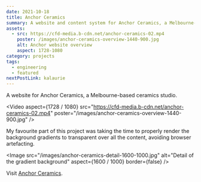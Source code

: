 ```yaml
---
date: 2021-10-18
title: Anchor Ceramics
summary: A website and content system for Anchor Ceramics, a Melbourne-based ceramics studio.
assets:
  - src: https://cfd-media.b-cdn.net/anchor-ceramics-02.mp4
    poster: /images/anchor-ceramics-overview-1440-900.jpg
    alt: Anchor website overview
    aspect: 1728-1080
category: projects
tags:
  - engineering
  - featured
nextPostLink: kalaurie
---
```


A website for Anchor Ceramics, a Melbourne-based ceramics studio.

<Video
  aspect={1728 / 1080}
  src="https://cfd-media.b-cdn.net/anchor-ceramics-02.mp4"
  poster="/images/anchor-ceramics-overview-1440-900.jpg"
/>

My favourite part of this project was taking the time to properly render the background gradients to transparent over all the content, avoiding browser artefacting.

<Image
  src="/images/anchor-ceramics-detail-1600-1000.jpg"
  alt="Detail of the gradient background"
  aspect={1600 / 1000}
  border={false}
/>

Visit [Anchor Ceramics](https://www.anchorceramics.com/).
